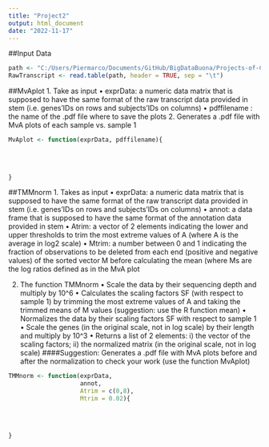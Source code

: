 ```yaml
---
title: "Project2"
output: html_document
date: "2022-11-17"
---
```

##Input Data 
```r
path <- "C:/Users/Piermarco/Documents/GitHub/BigDataBuona/Projects-of-Computational-Genomics/Project2/raw_trascr_count.txt"
RawTranscript <- read.table(path, header = TRUE, sep = "\t")

```


##MvAplot
1. Take as input 
  • exprData: a numeric data matrix that is supposed to have the same format of the raw transcript 
    data provided in stem (i.e. genes’IDs on rows and subjects’IDs on columns)
  • pdffilename : the name of the .pdf file where to save the plots
2. Generates a .pdf file with MvA plots of each sample vs. sample 1

```r
MvAplot <- function(exprData, pdffilename){
  
  
  
  
}

```
##TMMnorm
1. Takes as input 
  • exprData: a numeric data matrix that is supposed to have     the same format of the raw transcript 
    data provided in stem (i.e. genes’IDs on rows and            subjects’IDs on columns)
  • annot: a data frame that is supposed to have the same        format of the annotation data provided in 
    stem
  • Atrim: a vector of 2 elements indicating the lower and       upper thresholds to trim the most extreme 
    values of A (where A is the average in log2 scale) 
  • Mtrim: a number between 0 and 1 indicating the fraction    of observations to be deleted from each 
  end (positive and negative values) of the sorted vector M    before calculating the mean (where Ms
  are the log ratios defined as in the MvA plot
  
2. The function TMMnorm
  • Scale the data by their sequencing depth and multiply by     10^6
  • Calculates the scaling factors SF (with respect to sample     1) by trimming the most extreme values of 
    A and taking the trimmed means of M values (suggestion:        use the R function mean)
  • Normalizes the data by their scaling factors SF with         respect to sample 1
  • Scale the genes (in the original scale, not in log scale)     by their length and multiply by 10^3
  • Returns a list of 2 elements: i) the vector of the           scaling factors; ii) the normalized matrix (in the 
    original scale, not in log scale)
####Suggestion: Generates a .pdf file with MvA plots before      and after the normalization to check your work (use the function MvAplot)

```r
TMMnorm <- function(exprData,
                    annot,
                    Atrim = c(0,8),
                    Mtrim = 0.02){
  
  
  
  
}
```
